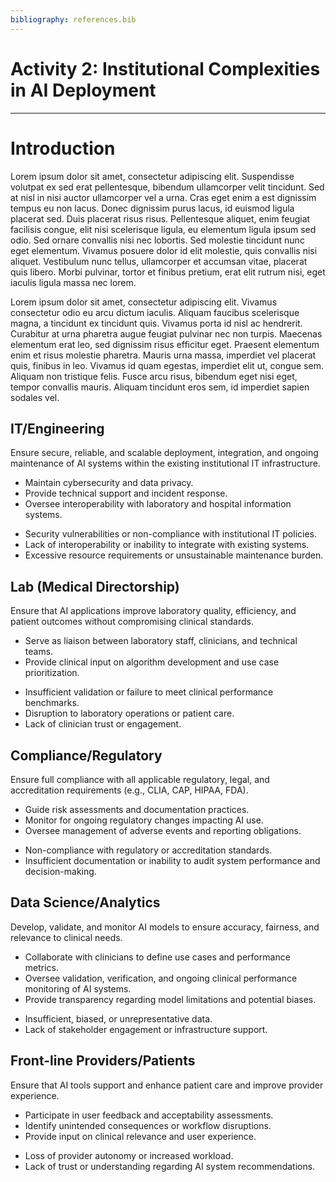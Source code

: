 ```yaml
---
bibliography: references.bib
---
```


# Activity 2: Institutional Complexities in AI Deployment

------------------------------------------------------------------------

# Introduction

Lorem ipsum dolor sit amet, consectetur adipiscing elit. Suspendisse volutpat ex sed erat pellentesque, bibendum ullamcorper velit tincidunt. Sed at nisl in nisi auctor ullamcorper vel a urna. Cras eget enim a est dignissim tempus eu non lacus. Donec dignissim purus lacus, id euismod ligula placerat sed. Duis placerat risus risus. Pellentesque aliquet, enim feugiat facilisis congue, elit nisi scelerisque ligula, eu elementum ligula ipsum sed odio. Sed ornare convallis nisi nec lobortis. Sed molestie tincidunt nunc eget elementum. Vivamus posuere dolor id elit molestie, quis convallis nisi aliquet. Vestibulum nunc tellus, ullamcorper et accumsan vitae, placerat quis libero. Morbi pulvinar, tortor et finibus pretium, erat elit rutrum nisi, eget iaculis ligula massa nec lorem.

Lorem ipsum dolor sit amet, consectetur adipiscing elit. Vivamus consectetur odio eu arcu dictum iaculis. Aliquam faucibus scelerisque magna, a tincidunt ex tincidunt quis. Vivamus porta id nisl ac hendrerit. Curabitur at urna pharetra augue feugiat pulvinar nec non turpis. Maecenas elementum erat leo, sed dignissim risus efficitur eget. Praesent elementum enim et risus molestie pharetra. Mauris urna massa, imperdiet vel placerat quis, finibus in leo. Vivamus id quam egestas, imperdiet elit ut, congue sem. Aliquam non tristique felis. Fusce arcu risus, bibendum eget nisi eget, tempor convallis mauris. Aliquam tincidunt eros sem, id imperdiet sapien sodales vel.

:::::: panel-tabset
## IT/Engineering

::: {.callout-important title="Primary Responsibility"}
Ensure secure, reliable, and scalable deployment, integration, and ongoing maintenance of AI systems within the existing institutional IT infrastructure.
:::

::: {.callout-important title="Secondary Responsibilities" icon="false" appearance="minimal"}
-   Maintain cybersecurity and data privacy.
-   Provide technical support and incident response.
-   Oversee interoperability with laboratory and hospital information systems.
:::

::: {.callout-important title="Deal Breakers" icon="false" appearance="minimal"}
-   Security vulnerabilities or non-compliance with institutional IT policies.
-   Lack of interoperability or inability to integrate with existing systems.
-   Excessive resource requirements or unsustainable maintenance burden.
:::

## Lab (Medical Directorship)

::: {.callout-important title="Primary Responsibility"}
Ensure that AI applications improve laboratory quality, efficiency, and patient outcomes without compromising clinical standards.
:::

::: {.callout-important title="Secondary Responsibilities" icon="false" appearance="minimal"}
-   Serve as liaison between laboratory staff, clinicians, and technical teams.
-   Provide clinical input on algorithm development and use case prioritization.
:::

::: {.callout-important title="Deal Breakers" icon="false" appearance="minimal"}
-   Insufficient validation or failure to meet clinical performance benchmarks.
-   Disruption to laboratory operations or patient care.
-   Lack of clinician trust or engagement.
:::

## Compliance/Regulatory

::: {.callout-important title="Primary Responsibility"}
Ensure full compliance with all applicable regulatory, legal, and accreditation requirements (e.g., CLIA, CAP, HIPAA, FDA).
:::

::: {.callout-important title="Secondary Responsibilities" icon="false" appearance="minimal"}
-   Guide risk assessments and documentation practices.
-   Monitor for ongoing regulatory changes impacting AI use.
-   Oversee management of adverse events and reporting obligations.
:::

::: {.callout-important title="Deal Breakers" icon="false" appearance="minimal"}
-   Non-compliance with regulatory or accreditation standards.
-   Insufficient documentation or inability to audit system performance and decision-making.
:::

## Data Science/Analytics

::: {.callout-important title="Primary Responsibility"}
Develop, validate, and monitor AI models to ensure accuracy, fairness, and relevance to clinical needs.
:::

::: {.callout-important title="Secondary Responsibilities" icon="false" appearance="minimal"}
-   Collaborate with clinicians to define use cases and performance metrics.
-   Oversee validation, verification, and ongoing clinical performance monitoring of AI systems.
-   Provide transparency regarding model limitations and potential biases.
:::

::: {.callout-important title="Deal Breakers" icon="false" appearance="minimal"}
-   Insufficient, biased, or unrepresentative data.
-   Lack of stakeholder engagement or infrastructure support. 
:::

## Front-line Providers/Patients

::: {.callout-important title="Primary Responsibility"}
Ensure that AI tools support and enhance patient care and improve provider experience.
:::

::: {.callout-important title="Secondary Responsibilities" icon="false" appearance="minimal"}
-   Participate in user feedback and acceptability assessments.
-   Identify unintended consequences or workflow disruptions.
-   Provide input on clinical relevance and user experience.
:::

::: {.callout-important title="Deal Breakers" icon="false" appearance="minimal"}
-   Loss of provider autonomy or increased workload.
-   Lack of trust or understanding regarding AI system recommendations.
:::
:::
